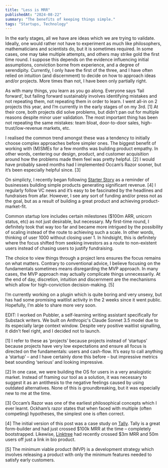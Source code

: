 ```yaml
---
title: "Less is MRR"
publishedAt: "2024-08-22"
summary: "The benefits of keeping things simple."
tags: "Startups, Technology"
---
```


In the early stages, all we have are ideas which we are trying to validate. Ideally, one would rather not have to experiment as much like philosophers, mathematicians and scientists do, but it is sometimes required. In some cases, one may take multiple attempts, and others may strike gold the first time round. I suppose this depends on the evidence influencing initial assumptions, conviction borne from experience, and a degree of serendipity. Currently, I only have the first of the three, and I have often relied on intuition (and discernment) to decide on how to approach ideas and/or projects. More times than not, I have been only partially right.

As with many things, you learn as you go along. Everyone says ‘fail forward’, but failing forward sustainably involves identifying mistakes and not repeating them, not repeating them in order to learn. I went all-in on 2 projects this year, and I’m currently in the early stages of on my 3rd. \[1\] At their core, both projects did solve problems, but didn’t pan out for multiple reasons despite minor user validation. The most important thing has been not repeating the same mistakes: team bloat, door-to-door sales, high-trust/low-revenue markets, etc.

I realised the common trend amongst these was a tendency to initially choose complex approaches before simpler ones. The biggest benefit of working with (M)SMEs for a few months was building product empathy. In other words, centering our design, product, and customer acquisition around how the problems made them feel was pretty helpful. \[2\] I would have probably saved months had I implemented Occam’s Razor sooner, but it’s been especially helpful since. \[3\]

On simplicty, I recently began following [Starter Story](https://starterstory.com/) as a reminder of businesses building simple products generating significant revenue. \[4\] I regularly follow VC news and it’s easy to be fascinated by the headlines and fundraises from afar. However, I see any sort of funding and/or press not as the goal, but as a result of building a great product and achieving product-market-fit.

Common startup lore includes certain milestones ($100m ARR, unicorn status, etc) as not just desirable, but necessary. My first-time round, I definitely took that way too far and became more intrigued by the possibility of scaling instead of the route to achieving such a scale. In other words, thinking of user 1000 without closing user 1. In hindsight, this is definitely where the focus shifted from seeking investors as a route to non-existent users instead of chasing users to justify fundraising.

The choice to view things through a project lens ensures the focus remains on what matters. Contrary to conventional advice, I believe focusing on the fundamentals sometimes means disregarding the MVP approach. In many cases, the MVP approach may actually complicate things unnecessarily. At the end of day, discretion, intuition and discernment are the mechanisms which allow for high-conviction decision-making. \[5\]

I’m currently working on a plugin which is quite boring and very unsexy, but has had some promising waitlist activity in the 2 weeks since it went public. Hopefully, I’m able to share more very soon. 

EDIT: I worked on Pubbler, a self-learning writing assistant specifically for Substack writers. We built on Anthropic's Claude Sonnet 3.5 model due to its especially large context window. Despite very positive waitlist signalling, it didn't feel right, and I decided not to launch.

\[1\] I refer to these as ‘projects’ because projects instead of ‘startups’ because projects have very low expectations and ensure all focus is directed on the fundamentals: users and cash-flow. It’s easy to call anything a ‘startup’ – and I have certainly done this before – but impressive metrics beat sounding ‘serious’ and looking impressive.

\[2\] In one case, we were building the OS for users in a very analogistic market. Instead of framing our tool as a solution, it was necessary to suggest it as an antithesis to the negative feelings caused by using outdated alternatives. None of this is groundbreaking, but it was especially new to me at the time.

\[3\] Occam’s Razor was one of the earliest philosophical concepts which I ever learnt. Ockham’s razor states that when faced with multiple (often competing) hypotheses, the simplest one is often correct.

\[4\] The initial version of this post was a case study on [Tally](https://tally.so/). Tally is a great form-builder and had just crossed $100k MRR at the time – completely bootstrapped. Likewise, [Linktree](https://linktree.com/) had recently crossed $3m MRR and 50m users off just a link in bio product.

\[5\] The minimum viable product (MVP) is a development strategy which involves releasing a product with only the minimum features needed to satisfy early customers.
